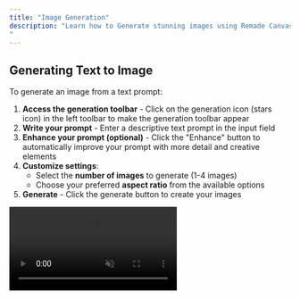 ```yaml
---
title: "Image Generation"
description: "Learn how to Generate stunning images using Remade Canvas's powerful AI models and advanced features.
"
---
```


## Generating Text to Image

To generate an image from a text prompt:

1. **Access the generation toolbar** - Click on the generation icon (stars icon) in the left toolbar to make the generation toolbar appear
2. **Write your prompt** - Enter a descriptive text prompt in the input field
3. **Enhance your prompt (optional)** - Click the "Enhance" button to automatically improve your prompt with more detail and creative elements
4. **Customize settings**:
   - Select the **number of images** to generate (1-4 images)
   - Choose your preferred **aspect ratio** from the available options
5. **Generate** - Click the generate button to create your images

<Frame>
  <video
    src="https://storage.googleapis.com/remade-v2/website/text-to-image.mp4"
    autoPlay
    loop
    muted
    playsInline
    style={{ width: "100%", height: "auto" }}
  />
</Frame>

## Selecting an Image Model

Choose from multiple AI models, each optimized for different styles and purposes:

| Model            | Best For                      | Strengths                                       |
| ---------------- | ----------------------------- | ----------------------------------------------- |
| **Runway Gen 4** | Photorealistic images         | High-quality realistic photos, natural lighting |
| **Recraft V3**   | Artistic and stylized content | Creative interpretations, artistic styles       |
| **Flux Kontext** | Consistent Characters         | High prompt adherence,                          |
| **GPT Image**    | General purpose               | Balanced results, good prompt adherence         |
| **Flux**         | Versatile generations         | Wide range of styles, reliable output           |
| **Imagen 4**     | High-resolution images        | Sharp detail, excellent text rendering          |
| **Ideogram**     | Text-heavy designs            | Perfect for images with text elements           |

<Tip>
  Try different models with the same prompt to see which style works best for
  your project. Some models support additional features like reference images.
</Tip>

## Adding Images as Reference

Reference images help guide your AI generation by providing visual context and style direction.

### How to Add References

1. **Select an existing image** - Click on any image in your canvas
2. **Set as reference** - Click the "Reference" button that appears
3. **Generate with reference** - Write your prompt and generate as normal

<Frame>
  <video
    src="https://storage.googleapis.com/remade-v2/website/references.mp4"
    autoPlay
    loop
    muted
    playsInline
    style={{ width: "100%", height: "auto" }}
    alt="Demonstrating how to add and use image references"
  />
</Frame>
<Note>
  Not all models support reference images. Check the model capabilities when
  selecting your AI model for generation.
</Note>

### Using References Effectively

When using reference images, you can:

- **Mention specific elements** - Reference particular aspects like "use the lighting from the reference image" or "apply the color palette from the reference"
- **Style transfer** - Ask the AI to generate in the same artistic style as your reference
- **Composition guidance** - Use reference images to guide the overall layout and composition
- **Color schemes** - Extract and apply color palettes from reference images

### Reference Best Practices

- **High-quality references** - Use clear, high-resolution reference images for best results
- **Relevant content** - Choose references that relate to your desired output
- **Specific instructions** - Be explicit about which aspects of the reference you want to incorporate
- **Combine multiple references** - You can use multiple reference images to combine different elements

## Tips for Better Results

- **Be descriptive** - Include details about style, mood, lighting, and composition
- **Use the enhance feature** - Let AI improve your prompts for more creative results
- **Experiment with models** - Different models excel at different types of content
- **Iterate and refine** - Generate multiple variations and build on the best results
